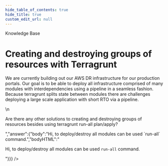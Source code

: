 ```yaml
---
hide_table_of_contents: true
hide_title: true
custom_edit_url: null
---
```



<head>
  <link rel="canonical" href="https://github.com/tnn-tnn-tnn-tnn-tnn-gruntwork-io/knowledge-base/discussions/108" />
</head>

<CenterLayout>
<span className="searchCategory">Knowledge Base</span>
<h1>Creating and destroying groups of resources with Terragrunt</h1>
<GitHub discussion={{"id":"D_kwDOF8slf84AOaVO","number":108,"author":{"login":"pete0emerson"},"title":"Creating and destroying groups of resources with Terragrunt","body":"We are currently building out our AWS DR infrastructure for our production portals. Our goal is to be able to deploy all infrastructure comprised of many modules with interdependencies using a pipeline in a seamless fashion. Because terragrunt splits state between modules there are challenges deploying a large scale application with short RTO via a pipeline.\r\n\r\nAre there any other solutions to creating and destroying groups of resources besides using terragrunt run-all plan/apply?","bodyHTML":"<p dir=\"auto\">We are currently building out our AWS DR infrastructure for our production portals. Our goal is to be able to deploy all infrastructure comprised of many modules with interdependencies using a pipeline in a seamless fashion. Because terragrunt splits state between modules there are challenges deploying a large scale application with short RTO via a pipeline.</p>\n<p dir=\"auto\">Are there any other solutions to creating and destroying groups of resources besides using terragrunt run-all plan/apply?</p>","answer":{"body":"Hi, to deploy/destroy all modules can be used `run-all` command.","bodyHTML":"<p dir=\"auto\">Hi, to deploy/destroy all modules can be used <code class=\"notranslate\">run-all</code> command.</p>"}}} />

</CenterLayout>
  

<!-- ##DOCS-SOURCER-START
{
  "sourcePlugin": "github-discussions",
  "hash": "1a612beccf49055556dd0d5ce6287ee1"
}
##DOCS-SOURCER-END -->
